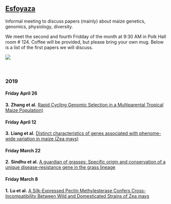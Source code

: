 <!-- break -->
<br>
<br>
<br>
<!-- break -->

[Esfoyaza](http://dle.rae.es/?id=GPtv23E)
----

Informal meeting to discuss papers (mainly) about maize genetics, genomics, physiology, diversity.  

We meet the second and fourth Fridday of the month at 9:30 AM in Polk Hall room # 124. Coffee will be provided, but please bring your own mug. Below is a list of the first papers we will discuss.

![](http://asturies.com/sites/default/files/Esfoyaza.jpg)
<!-- break -->
<br>
<br>
<br>
<!-- break -->
  
### 2019


#### Friday April 26  

**3.** **Zhang et al.** [Rapid Cycling Genomic Selection in a Multiparental
Tropical Maize Population)](http://www.g3journal.org/content/7/7/2315.article-info) 


#### Friday April 12  

**3.** **Liang et al.** [Distinct characteristics of genes associated with phenome-wide variation in maize (Zea mays)](https://www.biorxiv.org/content/10.1101/534503v3) 

#### Friday March 22  

**2.** **Sindhu et al.** [A guardian of grasses: Specific origin and conservation of a unique disease-resistance gene in the grass lineage](https://www.pnas.org/content/105/5/1762.short)  

#### Friday March 8  

**1.** **Lu et al.** [A Silk-Expressed Pectin Methylesterase Confers Cross-Incompatibility Between Wild and Domesticated Strains of Zea mays](https://www.biorxiv.org/content/10.1101/529032v1) 
